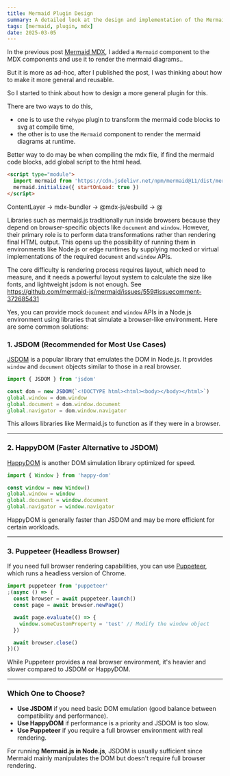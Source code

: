 ```yaml
---
title: Mermaid Plugin Design
summary: A detailed look at the design and implementation of the Mermaid plugin.
tags: [mermaid, plugin, mdx]
date: 2025-03-05
---
```


<MdxSeriesNav currentPost={props.path} />

In the previous post [Mermaid MDX](/blog/2025/2025-03-04-mermaid-mdx), I added a `Mermaid` component to the MDX components and use it to render the mermaid diagrams..

But it is more as ad-hoc, after I published the post, I was thinking about how to make it more general and reusable.

So I started to think about how to design a more general plugin for this.

There are two ways to do this,

- one is to use the `rehype` plugin to transform the mermaid code blocks to svg at compile time,
- the other is to use the `Mermaid` component to render the mermaid diagrams at runtime.

Better way to do may be when compiling the mdx file, if find the mermaid code blocks,
add global script to the html head.

```html
<script type="module">
  import mermaid from 'https://cdn.jsdelivr.net/npm/mermaid@11/dist/mermaid.esm.min.mjs'
  mermaid.initialize({ startOnLoad: true })
</script>
```

ContentLayer -> mdx-bundler -> @mdx-js/esbuild -> @

Libraries such as mermaid.js traditionally run inside browsers because they depend on browser-specific objects like `document` and `window`. However, their primary role is to perform data transformations rather than rendering final HTML output. This opens up the possibility of running them in environments like Node.js or edge runtimes by supplying mocked or virtual implementations of the required `document` and `window` APIs.

The core difficulty is rendering process requires layout, which need to measure, and it needs a powerful layout system to calculate the size like fonts, and lightweight jsdom is not enough.
See https://github.com/mermaid-js/mermaid/issues/559#issuecomment-372685431

Yes, you can provide mock `document` and `window` APIs in a Node.js environment using libraries that simulate a browser-like environment. Here are some common solutions:

### 1. **JSDOM (Recommended for Most Use Cases)**

[JSDOM](https://github.com/jsdom/jsdom) is a popular library that emulates the DOM in Node.js. It provides `window` and `document` objects similar to those in a real browser.

```javascript
import { JSDOM } from 'jsdom'

const dom = new JSDOM(`<!DOCTYPE html><html><body></body></html>`)
global.window = dom.window
global.document = dom.window.document
global.navigator = dom.window.navigator
```

This allows libraries like Mermaid.js to function as if they were in a browser.

---

### 2. **HappyDOM (Faster Alternative to JSDOM)**

[HappyDOM](https://github.com/capricorn86/happy-dom) is another DOM simulation library optimized for speed.

```javascript
import { Window } from 'happy-dom'

const window = new Window()
global.window = window
global.document = window.document
global.navigator = window.navigator
```

HappyDOM is generally faster than JSDOM and may be more efficient for certain workloads.

---

### 3. **Puppeteer (Headless Browser)**

If you need full browser rendering capabilities, you can use [Puppeteer](https://pptr.dev/), which runs a headless version of Chrome.

```javascript
import puppeteer from 'puppeteer'
;(async () => {
  const browser = await puppeteer.launch()
  const page = await browser.newPage()

  await page.evaluate(() => {
    window.someCustomProperty = 'test' // Modify the window object
  })

  await browser.close()
})()
```

While Puppeteer provides a real browser environment, it's heavier and slower compared to JSDOM or HappyDOM.

---

### Which One to Choose?

- **Use JSDOM** if you need basic DOM emulation (good balance between compatibility and performance).
- **Use HappyDOM** if performance is a priority and JSDOM is too slow.
- **Use Puppeteer** if you require a full browser environment with real rendering.

For running **Mermaid.js in Node.js**, JSDOM is usually sufficient since Mermaid mainly manipulates the DOM but doesn't require full browser rendering.
